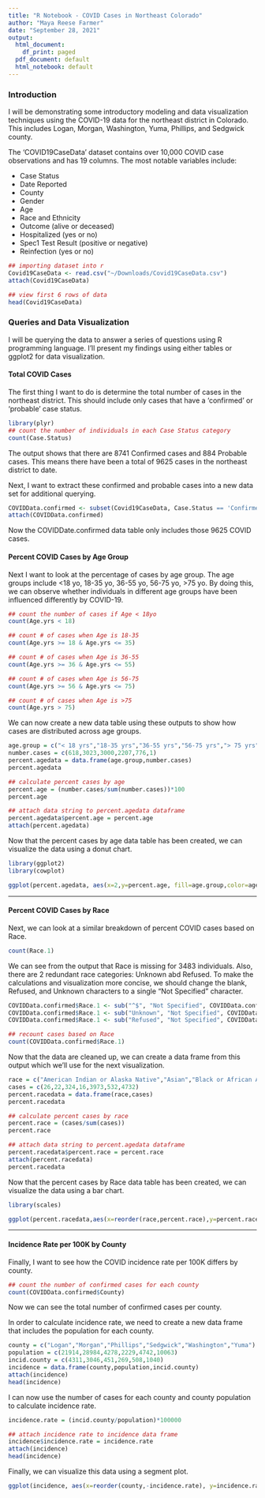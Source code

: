 ```yaml
---
title: "R Notebook - COVID Cases in Northeast Colorado"
author: "Maya Reese Farmer"
date: "September 28, 2021"
output:
  html_document:
    df_print: paged
  pdf_document: default
  html_notebook: default
---
```


### Introduction  
I will be demonstrating some introductory modeling and data visualization techniques using the COVID-19 data for the northeast district in Colorado. This includes Logan, Morgan, Washington, Yuma, Phillips, and Sedgwick county.

The 'COVID19CaseData' dataset contains over 10,000 COVID case observations and has 19 columns. The most notable variables include:  

 - Case Status  
 - Date Reported
 - County
 - Gender 
 - Age 
 - Race and Ethnicity  
 - Outcome (alive or deceased)
 - Hospitalized (yes or no) 
 - Spec1 Test Result (positive or negative)
 - Reinfection (yes or no) 


```r
## importing dataset into r
Covid19CaseData <- read.csv("~/Downloads/Covid19CaseData.csv")
attach(Covid19CaseData)

## view first 6 rows of data
head(Covid19CaseData)
```
 
 
### Queries and Data Visualization

I will be querying the data to answer a series of questions using R programming language. I'll present my findings using either tables or ggplot2 for data visualization.  


#### Total COVID Cases

The first thing I want to do is determine the total number of cases in the northeast district. This should include only cases that have a 'confirmed' or 'probable' case status.
```r
library(plyr)
## count the number of individuals in each Case Status category
count(Case.Status)
```
The output shows that there are 8741 Confirmed cases and 884 Probable cases. This means there have been a total of 9625 cases in the northeast district to date.  

Next, I want to extract these confirmed and probable cases into a new data set for additional querying.  

```r
COVIDData.confirmed <- subset(Covid19CaseData, Case.Status == 'Confirmed' | Case.Status == 'Probable')
attach(COVIDData.confirmed)
```
Now the COVIDDate.confirmed data table only includes those 9625 COVID cases.  



#### Percent COVID Cases by Age Group

Next I want to look at the percentage of cases by age group. The age groups include <18 yo, 18-35 yo, 36-55 yo, 56-75 yo, >75 yo. By doing this, we can observe whether individuals in different age groups have been influenced differently by COVID-19.
```r
## count the number of cases if Age < 18yo
count(Age.yrs < 18)
```
```r
## count # of cases when Age is 18-35
count(Age.yrs >= 18 & Age.yrs <= 35)
```
```r
## count # of cases when Age is 36-55
count(Age.yrs >= 36 & Age.yrs <= 55)
```
```r
## count # of cases when Age is 56-75
count(Age.yrs >= 56 & Age.yrs <= 75)
```
```r
## count # of cases when Age is >75
count(Age.yrs > 75)
```
We can now create a new data table using these outputs to show how cases are distributed across age groups. 
```r
age.group = c("< 18 yrs","18-35 yrs","36-55 yrs","56-75 yrs","> 75 yrs","Not Specified")
number.cases = c(618,3023,3000,2207,776,1)
percent.agedata = data.frame(age.group,number.cases)
percent.agedata
```
```r
## calculate percent cases by age
percent.age = (number.cases/sum(number.cases))*100
percent.age

## attach data string to percent.agedata dataframe
percent.agedata$percent.age = percent.age
attach(percent.agedata)
```

Now that the percent cases by age data table has been created, we can visualize the data using a donut chart.
```r
library(ggplot2)
library(cowplot)

ggplot(percent.agedata, aes(x=2,y=percent.age, fill=age.group,color=age.group)) + geom_col(size=1) + coord_polar(theta="y",start = 1) +  xlim(c(0.5, 2.5)) + theme_void() + geom_text(aes(label=paste0(round(percent.age),"%")),color="black",position = position_stack(vjust = 0.5),check_overlap = T,size=4.5,show.legend = FALSE) + scale_fill_manual(values=alpha(c("#751a33","#b34233","#d28f33","#d4b95e","#4ea2a2","#335c67"),0.75),name="Age Group",breaks=c("< 18 yrs","18-35 yrs","36-55 yrs","56-75 yrs","> 75 yrs","Not Specified"), labels=c("Under 18", "18-35","36-55","56-75","Over 75","Not Specified")) + scale_color_manual(values=alpha(c("#751a33","#b34233","#d28f33","#d4b95e","#4ea2a2","#335c67"),0.75),name="Age Group",breaks=c("< 18 yrs","18-35 yrs","36-55 yrs","56-75 yrs","> 75 yrs","Not Specified"), labels=c("Under 18", "18-35","36-55","56-75","Over 75","Not Specified")) + ggtitle("Percent of COVID-19 Cases by Age Group \n in the Northeast District") + theme(plot.title = element_text(size=16,face="bold",hjust = 0.5), plot.caption = element_text(size=8,hjust = 0.5), legend.title = element_text(size=12, face="bold"), legend.text = element_text(size=10)) + labs(caption = "Counties Included: Logan, Morgan, Phillips, Sedgwick, Washington, and Yuma")
```

---



#### Percent COVID Cases by Race

Next, we can look at a similar breakdown of percent COVID cases based on Race.
```r
count(Race.1)
```
We can see from the output that Race is missing for 3483 individuals. Also, there are 2 redundant race categories: Unknown abd Refused. To make the calculations and visualization more concise, we should change the blank, Refused, and Unknown characters to a single "Not Specified" character.
```r
COVIDData.confirmed$Race.1 <- sub("^$", "Not Specified", COVIDData.confirmed$Race.1)
COVIDData.confirmed$Race.1 <- sub("Unknown", "Not Specified", COVIDData.confirmed$Race.1)
COVIDData.confirmed$Race.1 <- sub("Refused", "Not Specified", COVIDData.confirmed$Race.1)

## recount cases based on Race  
count(COVIDData.confirmed$Race.1)
```
Now that the data are cleaned up, we can create a data frame from this output which we'll use for the next visualization. 
```r
race = c("American Indian or Alaska Native","Asian","Black or African American","Native Hawaiian or Other Pacific Islander","Not Specified","Other Race","White")
cases = c(26,22,324,16,3973,532,4732)
percent.racedata = data.frame(race,cases)
percent.racedata
```
```r
## calculate percent cases by race
percent.race = (cases/sum(cases))
percent.race

## attach data string to percent.agedata dataframe
percent.racedata$percent.race = percent.race
attach(percent.racedata)
percent.racedata
```

Now that the percent cases by Race data table has been created, we can visualize the data using a bar chart.
```r
library(scales)

ggplot(percent.racedata,aes(x=reorder(race,percent.race),y=percent.race,fill=reorder(race,percent.race),color=reorder(race,percent.race))) + geom_bar(stat = "identity",size=1) + coord_flip() + labs(x="",y="Percentage of COVID-19 Cases") + scale_fill_manual(values=alpha(c("#033f63","#28666e","#b5b682","#fedc97","#ea8c55","#ad2e24","#540804"),0.85),breaks=c("White","Not Specified","Other Race","Black or African American","American Indian or Alaska Native","Asian","Native Hawaiian or Other Pacific Islander")) + scale_color_manual(values=c("#033f63","#28666e","#b5b682","#fedc97","#ea8c55","#ad2e24","#540804"),breaks=c("White","Not Specified","Other Race","Black or African American","American Indian or Alaska Native","Asian","Native Hawaiian or Other Pacific Islander")) + scale_y_continuous(labels=percent) + ggtitle("Percent of COVID-19 Cases by Race \n in the Northeast District") + theme(panel.grid.major = element_blank(), panel.grid.minor = element_blank(), panel.background = element_blank(), plot.title = element_text(size=16,face="bold",hjust = 0.5), legend.position = "none", axis.text.y = element_text(face = "bold",size = 10, angle = 22.5), axis.title.x = element_text(face = "bold",size = 12),axis.line.x = element_line(color = "black"),axis.text.x = element_text(size=11)) +  scale_x_discrete(labels=c("Native Hawaiian or \n other Pacific Islander","Asian","American Indian \n or Alaska Native","Black or \n African American","Other Race","Not Specified","White"))
```

---



#### Incidence Rate per 100K by County

Finally, I want to see how the COVID incidence rate per 100K differs by county.
```r
## count the number of confirmed cases for each county
count(COVIDData.confirmed$County)
```
Now we can see the total number of confirmed cases per county.  

In order to calculate incidence rate, we need to create a new data frame that includes the population for each county.
```r
county = c("Logan","Morgan","Phillips","Sedgwick","Washington","Yuma")
population = c(21914,28984,4278,2229,4742,10063) 
incid.county = c(4311,3046,451,269,508,1040)
incidence = data.frame(county,population,incid.county)
attach(incidence)
head(incidence)
```
I can now use the number of cases for each county and county population to calculate incidence rate.
```r
incidence.rate = (incid.county/population)*100000

## attach incidence rate to incidence data frame
incidence$incidence.rate = incidence.rate
attach(incidence)
head(incidence)
```

Finally, we can visualize this data using a segment plot.
```r
ggplot(incidence, aes(x=reorder(county,-incidence.rate), y=incidence.rate,color=reorder(county,-incidence.rate),fill=reorder(county,-incidence.rate))) + geom_segment(aes(x=reorder(county,-incidence.rate), xend=reorder(county,-incidence.rate),y=0, yend=incidence.rate),size=2) + geom_point(size=7,shape=21,alpha=0.6) + labs(x="County",y="Incidence per 100K") + scale_fill_brewer(palette="RdBu") + scale_color_brewer(palette = "RdBu") + ggtitle("Incidence Rate of COVID-19 Per 100K \n Ordered by County") + theme(plot.title = element_text(size=16,face="bold",hjust = 0.5),axis.ticks.x = element_blank(),axis.text.x = element_text(size=11),axis.title.x = element_text(face="bold",size = 12),axis.title.y = element_text(face = "bold",size = 12), axis.text.y = element_text(size = 11),legend.position = "none",panel.grid.major = element_blank(),panel.grid.minor = element_blank(),panel.background = element_blank())
```








